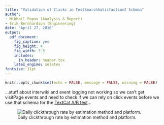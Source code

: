 ```yaml
---
title: "Validation of Clicks in TestSearchSatisfaction2 Schema"
author:
- Mikhail Popov (Analysis & Report)
- Erik Bernhardson (Engineering)
date: "April 27, 2016"
output:
  pdf_document:
    fig_caption: yes
    fig_height: 4
    fig_width: 7.5
    includes:
      in_header: header.tex
    latex_engine: xelatex
fontsize: 11pt
---
```


```r
knitr::opts_chunk$set(echo = FALSE, message = FALSE, warning = FALSE)
```

\renewcommand{\abstractname}{Executive Summary}
\begin{abstract}
...
\end{abstract}

...stuff about interwiki and event logging not working so we can't get visitPage events and need to check if we can rely on click events before we use that schema for the [TextCat A/B test](https://phabricator.wikimedia.org/T121542)...

![Daily clickthrough rate by estimation method and platform.](figures/daily_ctr.png)

\newpage

\begin{landscape}

\begin{table}[h]
\sffamily
\caption{...}
\centering
\renewcommand{\arraystretch}{2.0}% for the vertical padding
\begin{tabular}[t]{l|r}
\hline
 ~ & \textbf{Proportion of sessions}\\
\hline
sessions with valid clicks only & 89.235\%\\
\hline
sessions with valid visits only & 16.849\%\\
\hline
sessions with valid clicks AND visits & 14.327\%\\
\hline
sessions with more valid clicks than valid visits & 78.398\%\\
\hline
sessions with more valid visits than valid clicks & 3.371\%\\
\hline
sessions with valid clicks AND visits, AND clicks match visits 100\% & 8.971\%\\
\hline
sessions with valid clicks AND visits, AND clicks don't match visits at all & 0.756\%\\
\hline
sessions with clicks but not valid clicks & 8.883\%\\
\hline
sessions with visits but not valid visits & 0.000\%\\
\hline
sessions with valid clicks that couldn't be matched with valid visits & 4.668\%\\
\hline
sessions with valid visits that couldn't be matched with valid clicks & 2.752\%\\
\hline
\end{tabular}
\end{table}

\end{landscape}
